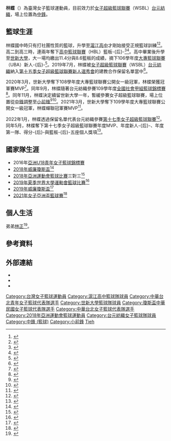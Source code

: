 {{Infobox basketball biography
| number = 27
| team = 台元紡織
| position = [[中鋒_(籃球)|中鋒]]
| league = [[女子超級籃球聯賽|女子超級籃球聯賽]]
| birth_date = {{birth date and age|1999|8|2}}
| birth_place = {{TWN}}[[新北市|新北市]]
| nationality = {{ROC}}
| height_cm = 179
| weight_kg = 70
| highschool = [[滬江高中|滬江高中]]（2015年－2017年）
| college = [[世新大學籃球隊|世新大學]]（2017年－2021年）
| career_start = 2020
| years1 = 2020–至今
| team1 = [[台元紡織女子籃球隊|台元紡織]]
| awards = 
* [[女子超級籃球聯賽|女子超級籃球聯賽]]年度MVP（[[第十七季女子超級籃球聯賽|2022年]]）
* 女子超級籃球聯賽年度新人-{后}-（[[第十七季女子超級籃球聯賽|2022年]]）
* 女子超級籃球聯賽年度第一隊（[[第十七季女子超級籃球聯賽|2022年]]）
* 女子超級籃球聯賽得分-{后}-（[[第十七季女子超級籃球聯賽|2022年]]）
* 女子超級籃球聯賽籃板-{后}-（[[第十七季女子超級籃球聯賽|2022年]]）
* [[大專籃球聯賽|大專籃球聯賽]]冠軍（2020年、2021年）
* 大專籃球聯賽冠軍賽MVP（2020年、2021年）
* 大專籃球聯賽新人-{后}-（2018年）
* 大專籃球聯賽籃板-{后}-（2019年）
* [[高級中等學校籃球聯賽|高中籃球聯賽]]籃板-{后}-（2016年、2017年）
}}
'''林蝶'''（{{bd|1999年|8月2日|}}）為臺灣女子籃球運動員，目前效力於[[女子超級籃球聯賽|女子超級籃球聯賽]]（WSBL）[[台元紡織女子籃球隊|台元紡織]]，場上位置為[[中鋒_(籃球)|中鋒]]。

== 籃球生涯 ==
林蝶國中時只有打社團性質的籃球，升學至[[滬江高中|滬江高中]]才剛始接受正規籃球訓練<ref>{{cite news |author1=楊智伃 |title=106UBA新人后 林蝶振翅高飛 |url=http://www.ssu.org.tw/News/Detail/e6bad5a1-55a4-4492-9b53-4d98b6b8264f |accessdate=2022-05-24 |work=SSU大專學生運動網 |date=2018-05-05}}</ref><ref>{{cite news |author1=羅比特 |title=滬江雙十製造機，林蝶｜30週年點將錄 |url=https://rabbit-ysports.tumblr.com/post/171707223869/滬江雙十製造機林蝶-30週年點將錄 |accessdate=2022-05-24 |work=Yahoo!奇摩運動 |date=2018-03-09}}</ref>。高二到高三時，連兩年奪下[[高級中等學校籃球聯賽|高中籃球聯賽]]（HBL）籃板-{后}-<ref>{{cite news |author1=粘藐云 |title=南山吳季穎、淡商彭曉彤 榮登本屆MVP |url=https://sports.ltn.com.tw/news/breakingnews/1638697 |accessdate=2022-05-24 |work=自由時報 |date=2016-03-20}}</ref><ref>{{cite news |title=松山剪下勝利籃網 105學年度獲獎球員一覽表 |url=https://sports.ltn.com.tw/news/breakingnews/1994376 |accessdate=2022-05-24 |work=自由時報 |date=2017-03-05}}</ref>。高中畢業後升學至[[世新大學籃球隊|世新大學]]，大一場均繳出11.4分與8.6籃板的成績，摘下106學年度[[大專籃球聯賽|大專籃球聯賽]]（UBA）新人-{后}-<ref>{{cite news |author1=卓佳萍 |title=陳昱瑞、陳薇安 榮膺冠軍戰MVP |url=https://sports.ltn.com.tw/news/paper/1186996 |accessdate=2022-05-24 |work=自由時報 |date=2018-03-26}}</ref>。2019年7月，林蝶被[[女子超級籃球聯賽|女子超級籃球聯賽]]（WSBL）[[台元紡織女子籃球隊|台元紡織]]納入[[2019年WSBL選秀|第十五季女子超級籃球聯賽新人選秀會]]的建教合作保留名單當中<ref>{{cite news |author1=林岳甫 |title=各隊保護名單 國泰納入準高中生 |url=https://sports.ltn.com.tw/news/breakingnews/2841540 |accessdate=2022-05-24 |work=自由時報 |date=2019-07-03}}</ref>。

2020年3月，世新大學奪下108學年度大專籃球聯賽公開女一級冠軍，林蝶榮獲冠軍賽MVP<ref>{{cite news |author1=廖聿偉 |title=摧毀19冠文大 世新封后像作夢 |url=https://sports.ltn.com.tw/news/paper/1360781 |accessdate=2022-05-24 |work=自由時報 |date=2020-03-23}}</ref>。同年9月，林蝶隨著台元紡織參賽109學年度[[全國社會甲組籃球錦標賽|全國社會甲組籃球錦標賽]]<ref>{{cite news |author1=廖聿偉 |title=匯盛國際完成四連霸 台元「菜鳥連線」奪6連勝取冠軍賽門票 |url=https://sports.ltn.com.tw/news/breakingnews/3302448 |accessdate=2022-05-24 |work=自由時報 |date=2020-09-24}}</ref>。同年11月，林蝶決定續留世新大學一年，暫緩參賽女子超級籃球聯賽，場上位置從[[中鋒_(籃球)|中鋒]]調整至[[小前锋|小前鋒]]<ref>{{cite news |author1=粘藐云 |title=UBA女籃先開鍋 世新拚連霸 |url=https://sports.ltn.com.tw/news/paper/1411991 |accessdate=2022-05-24 |work=自由時報 |date=2020-11-11}}</ref><ref>{{cite news |author1=黃巧雯 |title=世新林蝶續拚一年 UBA生涯500籃板達陣 |url=https://www.cna.com.tw/news/aspt/202011170310.aspx |accessdate=2022-05-24 |agency=中央通訊社 |date=2020-11-17}}</ref>。2021年3月，世新大學奪下109學年度大專籃球聯賽公開女一級冠軍，林蝶蟬聯冠軍賽MVP<ref>{{cite news |author1=粘藐云 |title=世新2連后 林蝶蟬聯MVP |url=https://sports.ltn.com.tw/news/paper/1438646 |accessdate=2022-05-24 |work=自由時報 |date=2021-03-22}}</ref>。

2022年1月，林蝶透過保留名單代表台元紡織參賽[[第十七季女子超級籃球聯賽|第十七季女子超級籃球聯賽]]<ref>{{cite news |author1=黃巧雯 |title=WSBL首開放華裔球員 邱啟益期待宋佩欣美式球風 |url=https://www.cna.com.tw/news/aspt/202201050302.aspx |accessdate=2022-05-24 |agency=中央通訊社 |date=2022-01-05}}</ref>。同年5月，林蝶奪下第十七季女子超級籃球聯賽年度MVP、年度新人-{后}-、年度第一隊、得分-{后}-與籃板-{后}-五座個人獎項<ref>{{cite news |author1=龍柏安 |title=台元怪物林蝶勇奪新人后與年度MVP WSBL首人 |url=https://www.cna.com.tw/news/aspt/202205240211.aspx |accessdate=2022-05-24 |agency=中央通訊社 |date=2022-05-24}}</ref>。

== 國家隊生涯 ==
* 2016年[[亞洲U18青年女子籃球錦標賽|亞洲U18青年女子籃球錦標賽]]
* [[第四十屆威廉·瓊斯盃國際籃球邀請賽|2018年威廉瓊斯盃]]<ref>{{cite news |author1=林岳甫 |title=瓊斯盃台灣白隊名單出爐 高國豪、林庭謙、吳永盛都入選 |url=https://sports.ltn.com.tw/news/breakingnews/2440127 |accessdate=2022-05-24 |work=自由時報 |date=2018-05-28}}</ref>
* [[2018年亞洲運動會籃球比賽|2018年亞洲運動會籃球比賽]]三對三<ref>{{cite news |author1=卓佳萍 |title=雅加達亞運將開幕 台灣射箭、射擊、保齡球等代表隊今出發 |url=https://sports.ltn.com.tw/news/breakingnews/2523477 |accessdate=2022-05-24 |work=自由時報 |date=2018-08-18}}</ref>
* [[2019年夏季世界大學運動會籃球比賽|2019年夏季世界大學運動會籃球比賽]]<ref>{{cite news |author1=粘藐云 |title=連3屆參賽 大學姐黃鈴娟率女籃力抗美、墨強權 |url=https://sports.ltn.com.tw/news/breakingnews/2832117 |accessdate=2022-05-24 |work=自由時報 |date=2019-06-24}}</ref>
* [[第四十一屆威廉·瓊斯盃國際籃球邀請賽|2019年威廉瓊斯盃]]<ref>{{cite news |author1=廖聿偉 |title=瓊斯盃女籃今開打 「旅外幫」扛重擔 |url=https://sports.ltn.com.tw/news/paper/1305376 |accessdate=2022-05-24 |work=自由時報 |date=2019-07-24}}</ref>
* [[2021年女子亞洲盃籃球賽|2021年女子亞洲盃籃球賽]]<ref>{{cite news |author1=梁偉銘 |title=可惜！台灣全場威脅澳洲 僅小輸11分 |url=https://sports.ltn.com.tw/news/breakingnews/3685719 |accessdate=2022-05-24 |work=自由時報 |date=2021-09-28}}</ref>

== 個人生活 ==
弟弟[[林正_(籃球運動員)|林正]]<ref>{{cite web |title=UBA》姊弟同登小巨蛋 林蝶先嗆弟弟：奪冠不要再哭了 |url=https://sports.ltn.com.tw/news/breakingnews/2734527 |website=自由時報電子報 |date=2019-03-21 |access-date=2021-04-09 |archive-date=2019-03-22 |archive-url=https://web.archive.org/web/20190322185556/https://sports.ltn.com.tw/news/breakingnews/2734527 |dead-url=no }}</ref>。

== 參考資料 ==
{{reflist|30em}}

== 外部連結 ==
* {{instagram}}
* {{Sports links}}
* {{cite web |title=2022年第17屆WSBL球隊名單(確定) |url=https://ctba.meetagile.com/files/message/1808/2022年第17屆WSBL球隊名單(確定).pdf |website=中華民國籃球協會 |date=2022-01-05}}

{{108學年度世新女籃UBA公開女一級冠軍}}
{{109學年度世新女籃UBA公開女一級冠軍}}
{{DEFAULTSORT:Lin}}
[[Category:台灣女子籃球運動員|Category:台灣女子籃球運動員]]
[[Category:滬江高中籃球隊球員|Category:滬江高中籃球隊球員]]
[[Category:中華台北青年女子籃球代表隊選手|Category:中華台北青年女子籃球代表隊選手]]
[[Category:世新大學籃球隊球員|Category:世新大學籃球隊球員]]
[[Category:瓊斯盃中華民國女子籃球代表隊選手|Category:瓊斯盃中華民國女子籃球代表隊選手]]
[[Category:中華台北女子籃球代表隊選手|Category:中華台北女子籃球代表隊選手]]
[[Category:2018年亞洲運動會籃球運動員|Category:2018年亞洲運動會籃球運動員]]
[[Category:台元紡織女子籃球隊球員|Category:台元紡織女子籃球隊球員]]
[[Category:中鋒_(籃球)|Category:中鋒 (籃球)]]
[[Category:小前鋒|Category:小前鋒]]
[[Category:林姓|Tieh]]